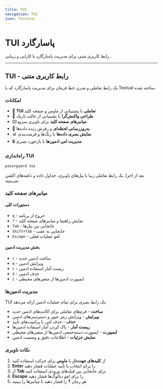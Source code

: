 ```yaml
---
title: TUI
navigation: TUI
icon: Terminal
---
```


# TUI پاسارگارد


رابط کاربری متنی برای مدیریت پاسارگارد با کارایی و زیبایی .

---

## TUI - رابط کاربری متنی

یک رابط تعاملی و مدرن خط فرمان برای مدیریت پاسارگارد که با Textual ساخته شده.

### امکانات

- 🎯 **TUI تعاملی** با پشتیبانی از ماوس و صفحه کلید
- 📱 **طراحی واکنش‌گرا** با پشتیبانی از حالت تاریک
- ⌨️ **میانبرهای صفحه کلید** برای ناوبری سریع
- 🔄 **به‌روزرسانی لحظه‌ای** و رفرش زنده داده‌ها
- 📊 **نمایش بصری داده‌ها** با رنگ‌ها و فرمت‌بندی
- 🔒 **مدیریت امن ادمین‌ها** با بازخورد بصری

### راه‌اندازی TUI

```bash
pasarguard tui
```

بعد از اجرا، یک رابط تعاملی زیبا با پنل‌های ناوبری، جداول داده و دکمه‌های اکشن می‌بینید.

### میانبرهای صفحه کلید

#### دستورات کلی

- `q` - خروج از برنامه
- `?` - نمایش راهنما و میانبرهای صفحه کلید
- `Tab` - جابجایی بین پنل‌ها
- `Shift+Tab` - جابجایی به عقب
- `Escape` - لغو عملیات فعلی

#### بخش مدیریت ادمین

- `c` - ساخت ادمین جدید
- `m` - ویرایش ادمین
- `r` - ریست آمار استفاده ادمین
- `d` - حذف ادمین
- `i` - ایمپورت ادمین‌ها از متغیرهای محیطی

### مدیریت ادمین‌ها

TUI یک رابط بصری برای تمام عملیات ادمین ارائه می‌دهد:

- **ساخت** - فرم‌های تعاملی برای اکانت‌های ادمین جدید
- **ویرایش** - ویرایش رمز عبور و دسترسی‌های ادمین
- **حذف** - حذف امن با پرامپت‌های تأیید
- **ریست آمار** - پاک کردن آمار استفاده ادمین‌ها
- **ایمپورت** - ایمپورت دسته‌جمعی ادمین‌ها از متغیرهای محیطی
- **نمایش جزئیات** - اطلاعات دقیق و وضعیت ادمین

### نکات ناوبری

1. از **کلیدهای جهت‌دار** یا **ماوس** برای حرکت استفاده کنید
2. **Enter** را برای انتخاب یا تأیید عملیات فشار دهید
3. از **Tab** برای جابجایی بین فیلدهای ورودی استفاده کنید
4. **Escape** را برای لغو دیالوگ‌ها فشار دهید
5. هر زمان **?** را فشار دهید تا میانبرها را ببینید